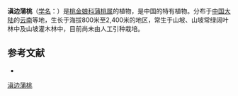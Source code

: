 {{Speciesbox
| name = 滇边蒲桃
| status = 
| status_system = 
| image = 
| genus = Syzygium
| species = forrestii
| authority = Merr.
}}

'''滇边蒲桃'''（[[学名|学名]]：{{lang|la|''Syzygium forrestii''}}）是[[桃金娘科|桃金娘科]][[蒲桃属|蒲桃属]]的植物，是中国的特有植物。分布于[[中国大陆|中国大陆]]的[[云南|云南]]等地，生长于海拔800米至2,400米的地区，常生于山坡、山坡常绿阔叶林中及山坡灌木林中，目前尚未由人工引种栽培。

== 参考文献 ==
<div class="references-small">
* {{cite web| url =http://www.bioinfo.cn/db05/KmzwSpecies.php?action=view&id=12950| title =滇边蒲桃| work =《中国高等植物数据库全库》| publisher =中国科学院微生物研究所| author =昆明植物研究所| accessdate =2009-02-24| deadurl =yes| archiveurl =https://web.archive.org/web/20160305024200/http://www.bioinfo.cn/db05/KmzwSpecies.php?action=view&id=12950| archivedate =2016-03-05}}
</div>
{{Taxonbar|from=Q15227732}}

{{DEFAULTSORT:Syzygium forrestii}}
[[Category:蒲桃属|滇边蒲桃]]


{{Myrtaceae-stub}}